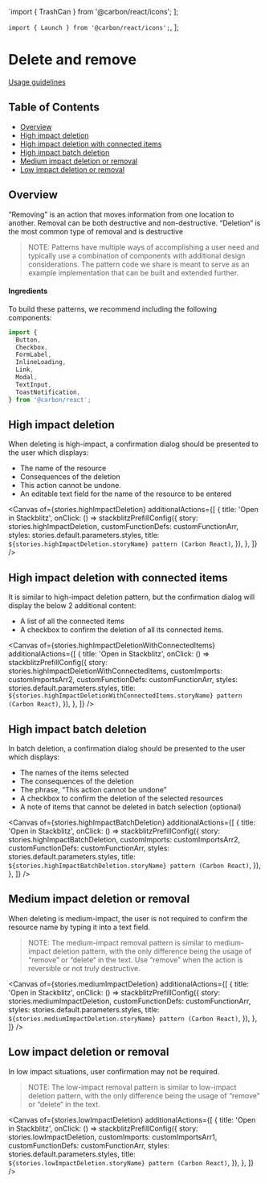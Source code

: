 
  `import { TrashCan } from '@carbon/react/icons';
];

  `import { Launch } from '@carbon/react/icons';`,
];


# Delete and remove

[Usage guidelines](https://pages.github.ibm.com/carbon/ibm-products/patterns/delete-and-remove/usage/)

## Table of Contents

- [Overview](#overview)
- [High impact deletion](#high-impact-deletion)
- [High impact deletion with connected items](#high-impact-deletion-with-connected-items)
- [High impact batch deletion](#high-impact-batch-deletion)
- [Medium impact deletion or removal](#medium-impact-deletion-or-removal)
- [Low impact deletion or removal](#low-impact-deletion-or-removal)

## Overview

“Removing” is an action that moves information from one location to another.
Removal can be both destructive and non-destructive. “Deletion” is the most
common type of removal and is destructive

> NOTE: Patterns have multiple ways of accomplishing a user need and typically
> use a combination of components with additional design considerations. The
> pattern code we share is meant to serve as an example implementation that can
> be built and extended further.

#### Ingredients

To build these patterns, we recommend including the following components:

```jsx
import {
  Button,
  Checkbox,
  FormLabel,
  InlineLoading,
  Link,
  Modal,
  TextInput,
  ToastNotification,
} from '@carbon/react';
```

## High impact deletion

When deleting is high-impact, a confirmation dialog should be presented to the
user which displays:

- The name of the resource
- Consequences of the deletion
- This action cannot be undone.
- An editable text field for the name of the resource to be entered

<Canvas
  of={stories.highImpactDeletion}
  additionalActions={[
    {
      title: 'Open in Stackblitz',
      onClick: () =>
        stackblitzPrefillConfig({
          story: stories.highImpactDeletion,
          customFunctionDefs: customFunctionArr,
          styles: stories.default.parameters.styles,
          title: `${stories.highImpactDeletion.storyName} pattern (Carbon React)`,
        }),
    },
  ]}
/>

## High impact deletion with connected items

It is similar to high-impact deletion pattern, but the confirmation dialog will
display the below 2 additional content:

- A list of all the connected items
- A checkbox to confirm the deletion of all its connected items.

<Canvas
  of={stories.highImpactDeletionWithConnectedItems}
  additionalActions={[
    {
      title: 'Open in Stackblitz',
      onClick: () =>
        stackblitzPrefillConfig({
          story: stories.highImpactDeletionWithConnectedItems,
          customImports: customImportsArr2,
          customFunctionDefs: customFunctionArr,
          styles: stories.default.parameters.styles,
          title: `${stories.highImpactDeletionWithConnectedItems.storyName} pattern (Carbon React)`,
        }),
    },
  ]}
/>

## High impact batch deletion

In batch deletion, a confirmation dialog should be presented to the user which
displays:

- The names of the items selected
- The consequences of the deletion
- The phrase, “This action cannot be undone”
- A checkbox to confirm the deletion of the selected resources
- A note of items that cannot be deleted in batch selection (optional)

<Canvas
  of={stories.highImpactBatchDeletion}
  additionalActions={[
    {
      title: 'Open in Stackblitz',
      onClick: () =>
        stackblitzPrefillConfig({
          story: stories.highImpactBatchDeletion,
          customImports: customImportsArr2,
          customFunctionDefs: customFunctionArr,
          styles: stories.default.parameters.styles,
          title: `${stories.highImpactBatchDeletion.storyName} pattern (Carbon React)`,
        }),
    },
  ]}
/>

## Medium impact deletion or removal

When deleting is medium-impact, the user is not required to confirm the resource
name by typing it into a text field.

> NOTE: The medium-impact removal pattern is similar to medium-impact deletion
> pattern, with the only difference being the usage of “remove” or “delete“ in
> the text. Use “remove” when the action is reversible or not truly destructive.

<Canvas
  of={stories.mediumImpactDeletion}
  additionalActions={[
    {
      title: 'Open in Stackblitz',
      onClick: () =>
        stackblitzPrefillConfig({
          story: stories.mediumImpactDeletion,
          customFunctionDefs: customFunctionArr,
          styles: stories.default.parameters.styles,
          title: `${stories.mediumImpactDeletion.storyName} pattern (Carbon React)`,
        }),
    },
  ]}
/>

## Low impact deletion or removal

In low impact situations, user confirmation may not be required.

> NOTE: The low-impact removal pattern is similar to low-impact deletion
> pattern, with the only difference being the usage of “remove” or “delete“ in
> the text.

<Canvas
  of={stories.lowImpactDeletion}
  additionalActions={[
    {
      title: 'Open in Stackblitz',
      onClick: () =>
        stackblitzPrefillConfig({
          story: stories.lowImpactDeletion,
          customImports: customImportsArr1,
          customFunctionDefs: customFunctionArr,
          styles: stories.default.parameters.styles,
          title: `${stories.lowImpactDeletion.storyName} pattern (Carbon React)`,
        }),
    },
  ]}
/>
